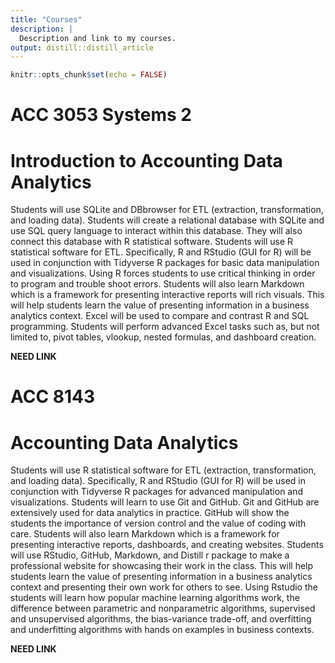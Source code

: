```yaml
---
title: "Courses"
description: |
  Description and link to my courses.
output: distill::distill_article
---
```


```r
knitr::opts_chunk$set(echo = FALSE)
```

# ACC 3053 Systems 2

# Introduction to Accounting Data Analytics

Students will use SQLite and DBbrowser for ETL (extraction, transformation, and loading data). Students will create a relational database with SQLite and use SQL query language to interact within this database. They will also connect this database with R statistical software. Students will use R statistical software for ETL. Specifically, R and RStudio (GUI for R) will be used in conjunction with Tidyverse R packages for basic data manipulation and visualizations. Using R forces students to use critical thinking in order to program and trouble shoot errors. Students will also learn Markdown which is a framework for presenting interactive reports will rich visuals. This will help students learn the value of presenting information in a business analytics context. Excel will be used to compare and contrast R and SQL programming. Students will perform advanced Excel tasks such as, but not limited to, pivot tables, vlookup, nested formulas, and dashboard creation.

**NEED LINK**

# ACC 8143

# Accounting Data Analytics

Students will use R statistical software for ETL (extraction, transformation, and loading data). Specifically, R and RStudio (GUI for R) will be used in conjunction with Tidyverse R packages for advanced manipulation and visualizations. Students will learn to use Git and GitHub. Git and GitHub are extensively used for data analytics in practice. GitHub will show the students the importance of version control and the value of coding with care. Students will also learn Markdown which is a framework for presenting interactive reports, dashboards, and creating websites. Students will use RStudio, GitHub, Markdown, and Distill r package to make a professional website for showcasing their work in the class. This will help students learn the value of presenting information in a business analytics context and presenting their own work for others to see. Using Rstudio the students will learn how popular machine learning algorithms work, the difference between parametric and nonparametric algorithms, supervised and unsupervised algorithms, the bias-variance trade-off, and overfitting and underfitting algorithms with hands on examples in business contexts.

**NEED LINK**
